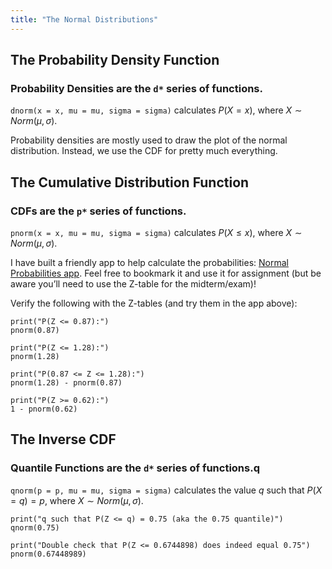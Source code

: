 ```yaml
---
title: "The Normal Distributions"
---
```


## The Probability Density Function

::: {.callout-note}
### Probability Densities are the `d*` series of functions.

`dnorm(x = x, mu = mu, sigma = sigma)` calculates $P(X = x)$, where $X \sim Norm(\mu, \sigma)$.
:::

Probability densities are mostly used to draw the plot of the normal distribution. Instead, we use the CDF for pretty much everything.

## The Cumulative Distribution Function

::: {.callout-note}
### CDFs are the `p*` series of functions.

`pnorm(x = x, mu = mu, sigma = sigma)` calculates $P(X \le x)$, where $X \sim Norm(\mu, \sigma)$.

I have built a friendly app to help calculate the probabilities: [Normal Probabilities app](https://shinylive.io/r/app/#code=NobwRAdghgtgpmAXGKAHVA6ASmANGAYwHsIAXOMpMAYgAJUIiAnGAHQnYBsBLAIyahMAngAoAzgAtuEIQEoufAcJEBzFak5FSAJnkcIAV260APAFpaAM05GAJgAUoKuCPa13tNx7oBBdDwIoUm4SWmDSTjgvd3DIxwg4TlcwADlmGChOWnsmIl4oXm4eYLgxVjBZXGjPCA9aMW5bOHymABkoISIDUldauo8Gppb4xN7+8fqeJqYASQhUbuTNKXKqvomJ8oAtWgA3TINS2hEzABYrZlozOct5PGqNuphpWgBeK9O1x4mMgA832ifB7fPYHOAAggnT60ACMGAAnAA2SrA75icioAEABgwWJheg2KPW-VRtAy0hGSVJdQ0WgA8t0Fj1yrZuOj7JpSOUCRMee49Hp2GI4ExdiLTBZLAYIARgiQRNImbhaF1SEzZLQQNVqqqmQASVnszkS2hMCjTDlaERa4l1TQmxXdPXLbjAGEAXVJUgd8ydLuA2k9to8pN+woAjiaI1DcJ8cXi+f0hBGTbZGCwRGG4OHE3VQ0w+FHsyJNMqpMr4-jSUIC7xU+mYJna7mQ8H3NxLCWiLQAHwfWgAMlo3pMgNkNpBZKEsXB5noUHRcCxyQY6WSZe4yu5V3oDfXpe371WNUndVy0tsIlXGakGos18bmkqY5b4ygtlspCI-znkNLw+4V9+kEXIAHcxBNHh0TGU93CgCBGFIIIXHKYUVHgMhj3+d4-yIDdnyECETnjABWZUzBxfFlXqbgAC9wXeHEAA4tzbU9iE0AwmABFlBAAa2YAgpFsVZqRBX5zSIs5cDOAjJJw4jcTIq5KOfECiFAgF1NAkRZCJWC4IQrRkOSchfi5PBaGwsk4HgkRcPI049OVQj3gopTlV2AArAx0QBdzlLE75OAKRIAVQBdyGXcoH3XWh-25V5j3PCBL1ip9lQAZj0-SDPgxCTPKMyLOVaz4DsyFyw+ZzaFclSMBhTyfL8tycUCtjJxC3gwveCLF2isBYuPKrEuSrpUqvPdbyynKgtoICAF9aESYVaA7EQRzHCcQRgaduAiWd70ipcVz3YbN08CoeMslK0qmwDlScoC6nfT9vxNFYOo8IRbC6XhIhNSEsVwLFno8bSILnKDmS+t8jKQ8hkjQjCSqsgEqrq9ysWUmj6OxDAWJPAy6g4rpuKPMBbH4wThNE2HHgk1L-OhIR5Pq7HlW0rSmDA3Tctg-LjMRoq4HMrCAXKiB7I2i7ZII-zSKa3zSAVjB2uJu1QqyXrjoGobLJGiokpu8a7rXabaGyvS5sW5bOFW7bvl2mcTT6qLkhhHd9eVBKrop1jidukRPfvPcMpfObXq-H8LE0Oafr+gHfxEYHQcjnmNMh2O2Rh4nBYRlCwGRihUes-9McV3GGNoZiA419xSa466qaYASmCExo6fr9xGdsZmXLZrHlK595tL5r48vhwqwGK8X3kl6X-zllzVY5vZmpV1q1br+uup6+d+tOtdj192RjeVIP0qIZ8rbB-lSQW0lSTUWkeg1ABqInvmcIgYAAfVrLweUUBSiZmeLUd4vxaylVeFAvgLlwHYgQVAayNY+D81PJYIo2tLotzbh3ESllMioAkFAfGTlaDvzmj-f+PAEgiBAWITMAIszhhXu8ZM2Znx0LgKBRopAJAAnxJQuaYhAiRD-r8P+xAyDSAMF0Jh-BbJ8QggpaM0lPi6D0iI+mAi4DwD-rwHSH8v6PHztPWellrJR2-Ow00cBUCKTxD7CgKgBEMI-NHGqc1NbdRwTY34Ji5pdSYdZcovxjx1RZHuQJx4Xbzz2gdCesFAioDlBAy6ABhM0yE+68EIgAETgPsWoAAhOABA+IilYOwAA4vtCQBheCIFoAU8plSRQAHYAD0bTOl-wACq2Q7hAFQfhUBlCup-Oaej4AiHiXbfRJc-7FXEHRauMJkQ71PCgtkGBioAkSEssgKzRY9AaHjd4MIno6MnBDaoC09CP30HQLA0owgSHBGgDQ3BAjpJqJIaQQhxkiCMACIwyphSinFO8KFYomCyDAAtd0QA). Feel free to bookmark it and use it for assignment (but be aware you'll need to use the Z-table for the midterm/exam)!
:::

Verify the following with the Z-tables (and try them in the app above):

```webr-r
print("P(Z <= 0.87):")
pnorm(0.87)

print("P(Z <= 1.28):")
pnorm(1.28)

print("P(0.87 <= Z <= 1.28):")
pnorm(1.28) - pnorm(0.87)

print("P(Z >= 0.62):")
1 - pnorm(0.62)
```


## The Inverse CDF

::: {.callout-note}
### Quantile Functions are the `d*` series of functions.q

`qnorm(p = p, mu = mu, sigma = sigma)` calculates the value $q$ such that $P(X = q) = p$, where $X \sim Norm(\mu, \sigma)$.
:::

```webr-r
print("q such that P(Z <= q) = 0.75 (aka the 0.75 quantile)")
qnorm(0.75)

print("Double check that P(Z <= 0.6744898) does indeed equal 0.75")
pnorm(0.67448989)
```
